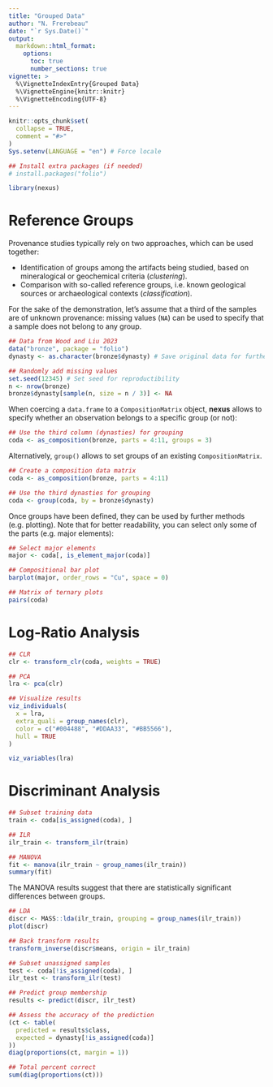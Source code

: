 ```yaml
---
title: "Grouped Data"
author: "N. Frerebeau"
date: "`r Sys.Date()`"
output:
  markdown::html_format:
    options:
      toc: true
      number_sections: true
vignette: >
  %\VignetteIndexEntry{Grouped Data}
  %\VignetteEngine{knitr::knitr}
  %\VignetteEncoding{UTF-8}
---
```

  
```r
knitr::opts_chunk$set(
  collapse = TRUE,
  comment = "#>"
)
Sys.setenv(LANGUAGE = "en") # Force locale
```

```r
## Install extra packages (if needed)
# install.packages("folio")

library(nexus)
```

# Reference Groups

Provenance studies typically rely on two approaches, which can be used together:

* Identification of groups among the artifacts being studied, based on mineralogical or geochemical criteria (*clustering*).
* Comparison with so-called reference groups, i.e. known geological sources or archaeological contexts (*classification*).

For the sake of the demonstration, let's assume that a third of the samples are of unknown provenance: missing values (`NA`) can be used to specify that a sample does not belong to any group.

```r
## Data from Wood and Liu 2023
data("bronze", package = "folio")
dynasty <- as.character(bronze$dynasty) # Save original data for further use

## Randomly add missing values
set.seed(12345) # Set seed for reproductibility
n <- nrow(bronze)
bronze$dynasty[sample(n, size = n / 3)] <- NA
```

When coercing a `data.frame` to a `CompositionMatrix` object, **nexus** allows to specify whether an observation belongs to a specific group (or not):

```r
## Use the third column (dynasties) for grouping
coda <- as_composition(bronze, parts = 4:11, groups = 3)
```

Alternatively, `group()` allows to set groups of an existing `CompositionMatrix`.

```r
## Create a composition data matrix
coda <- as_composition(bronze, parts = 4:11)

## Use the third dynasties for grouping
coda <- group(coda, by = bronze$dynasty)
```

Once groups have been defined, they can be used by further methods (e.g. plotting). 
Note that for better readability, you can select only some of the parts (e.g. major elements):

```r
## Select major elements
major <- coda[, is_element_major(coda)]

## Compositional bar plot
barplot(major, order_rows = "Cu", space = 0)
```

```r
## Matrix of ternary plots
pairs(coda)
```

# Log-Ratio Analysis

```r
## CLR
clr <- transform_clr(coda, weights = TRUE)

## PCA
lra <- pca(clr)

## Visualize results
viz_individuals(
  x = lra, 
  extra_quali = group_names(clr),
  color = c("#004488", "#DDAA33", "#BB5566"),
  hull = TRUE
)

viz_variables(lra)
```

# Discriminant Analysis

```r
## Subset training data
train <- coda[is_assigned(coda), ]

## ILR
ilr_train <- transform_ilr(train)

## MANOVA
fit <- manova(ilr_train ~ group_names(ilr_train))
summary(fit)
```

The MANOVA results suggest that there are statistically significant differences between groups.

```r
## LDA
discr <- MASS::lda(ilr_train, grouping = group_names(ilr_train))
plot(discr)
```

```r
## Back transform results
transform_inverse(discr$means, origin = ilr_train)
```

```r
## Subset unassigned samples
test <- coda[!is_assigned(coda), ]
ilr_test <- transform_ilr(test)

## Predict group membership
results <- predict(discr, ilr_test)

## Assess the accuracy of the prediction
(ct <- table(
  predicted = results$class, 
  expected = dynasty[!is_assigned(coda)]
))
diag(proportions(ct, margin = 1))

## Total percent correct
sum(diag(proportions(ct)))
```
